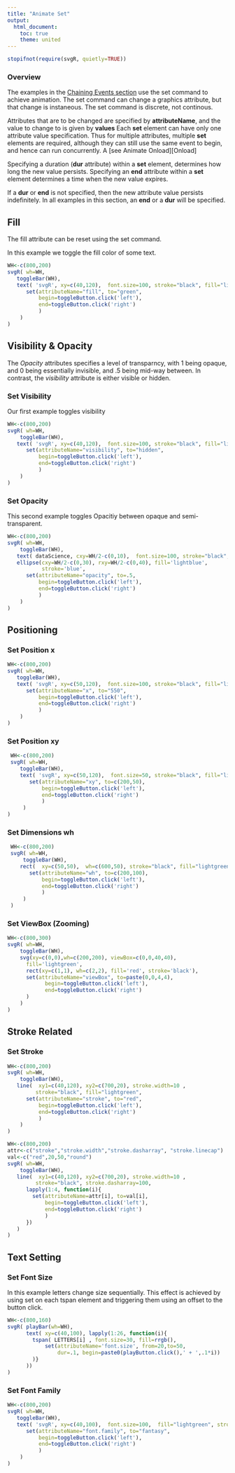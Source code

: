 ```yaml
---
title: "Animate Set"
output:
  html_document:
    toc: true
    theme: united
---
```



```r
stopifnot(require(svgR, quietly=TRUE))
```


 <a name="setAnimation"></a> 



### Overview 
The examples in the [Chaining Events section](#chainingEvents) use the set command to achieve animation. The set command  can change a graphics attribute, but that change is instaneous. The set command is discrete, not continous. 

Attributes that are to be changed are specified by **attributeName**, and the value to change to is given by **values**  Each **set** element can have only one attribute value specification. Thus for multiple attributes, multiple  **set** elements are required, although they can still use the same event to begin, and hence can run concurrently. A [see Animate Onload][Onload]

Specifying a duration  (**dur** attribute) within a **set** element,  determines how long the new value persists. Specifying an **end** attribute within a **set** element determines a time when the new value expires.

If a **dur** or **end** is not specified, then the new attribute value persists indefinitely. In all examples in this section, an **end** or a **dur** will be specified.

## Fill

The fill attribute can be reset using the set command.

In this example we toggle the fill color of some text.

```r
WH<-c(800,200)
svgR( wh=WH,
   toggleBar(WH),
   text( 'svgR', xy=c(40,120),  font.size=100, stroke="black", fill="lightgreen",
      set(attributeName="fill", to="green",
          begin=toggleButton.click('left'), 
          end=toggleButton.click('right')
          )
    )
)
```


## Visibility & Opacity 

The *Opacity* attributes specifies a level of transparncy, with 1 being opaque, and 0 being essentially
invisible, and .5 being mid-way between. In contrast, the *visibility* attribute
is either visible or hidden. 

### Set  Visibility
Our first example toggles visibility
```r
WH<-c(800,200)
svgR( wh=WH,
    toggleBar(WH),
   text( 'svgR', xy=c(40,120),  font.size=100, stroke="black", fill="lightgreen",
      set(attributeName="visibility", to="hidden",
          begin=toggleButton.click('left'), 
          end=toggleButton.click('right')
          )
    )
)
```


### Set Opacity
This second example toggles Opacitiy between opaque and semi-transparent.
```r
WH<-c(800,200)
svgR( wh=WH,
    toggleBar(WH),
   text( dataScience, cxy=WH/2-c(0,10),  font.size=100, stroke="black", fill="lightgreen"),
   ellipse(cxy=WH/2-c(0,30), rxy=WH/2-c(0,40), fill='lightblue',
           stroke='blue',
      set(attributeName="opacity", to=.5,
          begin=toggleButton.click('left'), 
          end=toggleButton.click('right')
          )
    )
)
```

##  Positioning

### Set  Position x

```r
WH<-c(800,200)
svgR( wh=WH,
   toggleBar(WH),
   text( 'svgR', xy=c(50,120),  font.size=100, stroke="black", fill="lightgreen",
      set(attributeName="x", to="550",
          begin=toggleButton.click('left'), 
          end=toggleButton.click('right')
          )
    )
)
```

### Set  Position xy

```r
 WH<-c(800,200)
 svgR( wh=WH,
    toggleBar(WH),
    text( 'svgR', xy=c(50,120),  font.size=50, stroke="black", fill="lightgreen",
       set(attributeName="xy", to=c(200,50),
           begin=toggleButton.click('left'), 
           end=toggleButton.click('right')
           )
     )
)
```

### Set  Dimensions wh 

```r
 WH<-c(800,200)
 svgR( wh=WH,
     toggleBar(WH),
    rect(  xy=c(50,50),  wh=c(600,50), stroke="black", fill="lightgreen",
       set(attributeName="wh", to=c(200,100),
           begin=toggleButton.click('left'), 
           end=toggleButton.click('right')
           )
     )
 )
```

### Set ViewBox (Zooming)

```r
WH<-c(800,300)
svgR( wh=WH,
    toggleBar(WH),
    svg(xy=c(0,0),wh=c(200,200), viewBox=c(0,0,40,40),
      fill='lightgreen',
      rect(xy=c(1,1), wh=c(2,2), fill='red', stroke='black'),
      set(attributeName="viewBox", to=paste(0,0,4,4),
            begin=toggleButton.click('left'), 
            end=toggleButton.click('right')
      )
    )
)
```

## Stroke Related 

### Set  Stroke  

```r
WH<-c(800,200)
svgR( wh=WH,
    toggleBar(WH),
   line(  xy1=c(40,120), xy2=c(700,20), stroke.width=10 ,
         stroke="black", fill="lightgreen",
      set(attributeName="stroke", to="red",
          begin=toggleButton.click('left'), 
          end=toggleButton.click('right')
          )
    )
)
```



```r
WH<-c(800,200)
attr<-c("stroke","stroke.width","stroke.dasharray", "stroke.linecap")
val<-c("red",20,50,"round")
svgR( wh=WH,
    toggleBar(WH),
   line(  xy1=c(40,120), xy2=c(700,20), stroke.width=10 ,
         stroke="black", stroke.dasharray=100,
      lapply(1:4, function(i){
        set(attributeName=attr[i], to=val[i],
            begin=toggleButton.click('left'), 
            end=toggleButton.click('right')
            )
      })
   )
)
```

## Text Setting

### Set Font Size 


In this example letters change size sequentially. This effect is achieved by
using set on each tspan element and triggering them using an offset to the button click.

```r
WH<-c(800,160)
svgR( playBar(wh=WH),
      text( xy=c(40,100), lapply(1:26, function(i){
        tspan( LETTERS[i] , font.size=30, fill=rrgb(),
            set(attributeName='font.size', from=20,to=50,
                dur=.1, begin=paste0(playButton.click(),' + ',.1*i))
        )}
      ))
)
```

### Set  Font Family
```r
WH<-c(800,200)
svgR( wh=WH,
   toggleBar(WH),
   text( 'svgR', xy=c(40,100),  font.size=100,  fill="lightgreen", stroke='black',
      set(attributeName="font.family", to="fantasy",
          begin=toggleButton.click('left'), 
          end=toggleButton.click('right')
          )
    )
)
```
